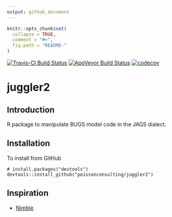 ```yaml
---
output: github_document
---
```


<!-- README.md is generated from README.Rmd. Please edit that file -->

```r
knitr::opts_chunk$set(
  collapse = TRUE,
  comment = "#>",
  fig.path = "README-"
)
```

[![Travis-CI Build Status](https://travis-ci.org/poissonconsulting/juggler2.svg?branch=master)](https://travis-ci.org/poissonconsulting/juggler2)
[![AppVeyor Build Status](https://ci.appveyor.com/api/projects/status/github/poissonconsulting/juggler2?branch=master&svg=true)](https://ci.appveyor.com/project/poissonconsulting/juggler2)
[![codecov](https://codecov.io/gh/poissonconsulting/juggler2/branch/master/graph/badge.svg)](https://codecov.io/gh/poissonconsulting/juggler2)

# juggler2

## Introduction

R package to manipulate BUGS model code in the JAGS dialect.

## Installation

To install from GitHub
```
# install.packages("devtools")
devtools::install_github("poissonconsulting/juggler2")
```

## Inspiration

- [Nimble](http://r-nimble.org)
